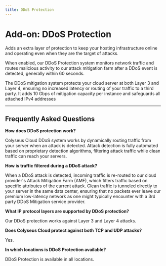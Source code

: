 ```yaml
---
title: DDoS Protection
---
```


# Add-on: DDoS Protection

Adds an extra layer of protection to keep your hosting infrastructure online and operating even when they are the target of attacks.

When enabled, our DDoS Protection system monitors network traffic and routes malicious activity to our attack mitigation farm after a DDoS event is detected, generally within 60 seconds.

The DDoS mitigation system protects your cloud server at both Layer 3 and Layer 4, ensuring no increased latency or routing of your traffic to a third party. It adds 10 Gbps of mitigation capacity per instance and safeguards all attached IPv4 addresses

---

## Frequently Asked Questions

**How does DDoS protection work?**

Colyseus Cloud DDoS system works by dynamically routing traffic from your server when an attack is detected. Attack detection is fully automated based on proprietary detection algorithms, filtering attack traffic while clean traffic can reach your servers.

**How is traffic filtered during a DDoS attack?**

When a DDoS attack is detected, incoming traffic is re-routed to our cloud provider's Attack Mitigation Farm (AMF), which filters traffic based on specific attributes of the current attack. Clean traffic is tunneled directly to your server in the same data center, ensuring that no packets ever leave our premium low-latency network as one might typically encounter with a 3rd party DDoS Mitigation service provider.

**What IP protocol layers are supported by DDoS protection?**

Our DDoS protection works against Layer 3 and Layer 4 attacks.

**Does Colyseus Cloud protect against both TCP and UDP attacks?**

Yes.

**In which locations is DDoS Protection available?**

DDoS Protection is available in all locations.

